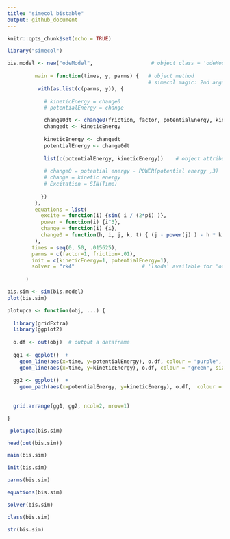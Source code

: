 ```yaml
---
title: "simecol bistable"
output: github_document
---
```


```r
knitr::opts_chunk$set(echo = TRUE)
```

```r

library("simecol")

bis.model <- new("odeModel",                   # object class = 'odeModel'
                
         main = function(times, y, parms) {   # object method
                                              # simecol magic: 2nd argument 'y' points to 'init'
          with(as.list(c(parms, y)), {
            
            # kineticEnergy = change0
            # potentialEnergy = change

            change0dt <- change0(friction, factor, potentialEnergy, kineticEnergy, times)
            changedt <- kineticEnergy
            
            kineticEnergy <- changedt
            potentialEnergy <- change0dt
            
            list(c(potentialEnergy, kineticEnergy))    # object attributes (data) 
            
            # change0 = potential energy - POWER(potential energy ,3)  - friction*kinetic energy + Excitation
            # change = kinetic energy
            # Excitation = SIN(Time)
            
           })
         },
         equations = list(
           excite = function(i) {sin( i / (2*pi) )},
           power = function(i) {i^3},
           change = function(i) {i},
           change0 = function(h, i, j, k, t) { (j - power(j) ) - h * k + excite(t)}
         ),
        times = seq(0, 50, .015625),
        parms = c(factor=1, friction=.01),
        init = c(kineticEnergy=1, potentialEnergy=1),
        solver = "rk4"                      # 'lsoda' available for 'odemodel' class
        
      )
```


```r
bis.sim <- sim(bis.model)
plot(bis.sim)
```


```r

plotupca <- function(obj, ...) {
  
  library(gridExtra)
  library(ggplot2)
  
  o.df <- out(obj)  # output a dataframe
  
  gg1 <- ggplot()  +
    geom_line(aes(x=time, y=potentialEnergy), o.df, colour = "purple", size=1, alpha=0.8)  +
    geom_line(aes(x=time, y=kineticEnergy), o.df, colour = "green", size=1, alpha=0.8)
  
  gg2 <- ggplot()  +
    geom_path(aes(x=potentialEnergy, y=kineticEnergy), o.df,  colour = "purple", alpha=0.6) 
  
  
  grid.arrange(gg1, gg2, ncol=2, nrow=1)

}

```

```r
 plotupca(bis.sim)
```

```r
head(out(bis.sim))
```

```r
main(bis.sim)
```

```r
init(bis.sim)
```

```r
parms(bis.sim)
```

```r
equations(bis.sim)
```

```r
solver(bis.sim)
```

```r
class(bis.sim)
```

```r
str(bis.sim)
```
